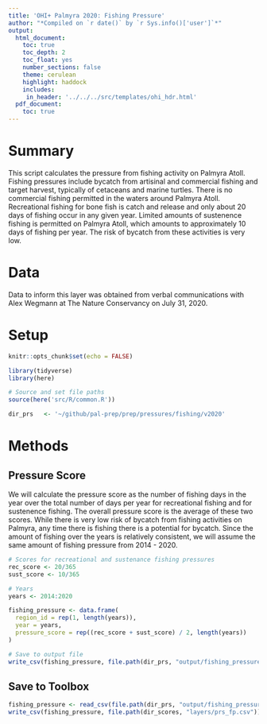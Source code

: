 ```yaml
---
title: 'OHI+ Palmyra 2020: Fishing Pressure'
author: "*Compiled on `r date()` by `r Sys.info()['user']`*"
output: 
  html_document:
    toc: true
    toc_depth: 2 
    toc_float: yes
    number_sections: false
    theme: cerulean
    highlight: haddock
    includes: 
     in_header: '../../../src/templates/ohi_hdr.html' 
  pdf_document:
    toc: true
---
```


# Summary 

This script calculates the pressure from fishing activity on Palmyra Atoll. Fishing pressures include bycatch from artisinal and commercial fishing and target harvest, typically of cetaceans and marine turtles. There is no commercial fishing permitted in the waters around Palmyra Atoll. Recreational fishing for bone fish is catch and release and only about 20 days of fishing occur in any given year. Limited amounts of sustenence fishing is permitted on Palmyra Atoll, which amounts to approximately 10 days of fishing per year. The risk of bycatch from these activities is very low.       

# Data 

Data to inform this layer was obtained from verbal communications with Alex Wegmann at The Nature Conservancy on July 31, 2020.  

# Setup 

```r
knitr::opts_chunk$set(echo = FALSE)

library(tidyverse)
library(here)

# Source and set file paths
source(here('src/R/common.R'))

dir_prs   <- '~/github/pal-prep/prep/pressures/fishing/v2020'
```


# Methods 

## Pressure Score 

We will calculate the pressure score as the number of fishing days in the year over the total number of days per year for recreational fishing and for sustenence fishing. The overall pressure score is the average of these two scores. While there is very low risk of bycatch from fishing activities on Palmyra, any time there is fishing there is a potential for bycatch. Since the amount of fishing over the years is relatively consistent, we will assume the same amount of fishing pressure from 2014 - 2020.       

```r
# Scores for recreational and sustenance fishing pressures
rec_score <- 20/365
sust_score <- 10/365

# Years
years <- 2014:2020

fishing_pressure <- data.frame(
  region_id = rep(1, length(years)),
  year = years,
  pressure_score = rep((rec_score + sust_score) / 2, length(years))
)

# Save to output file 
write_csv(fishing_pressure, file.path(dir_prs, "output/fishing_pressure.csv"))
```

## Save to Toolbox 

```r
fishing_pressure <- read_csv(file.path(dir_prs, "output/fishing_pressure.csv"))
write_csv(fishing_pressure, file.path(dir_scores, "layers/prs_fp.csv"))
```

